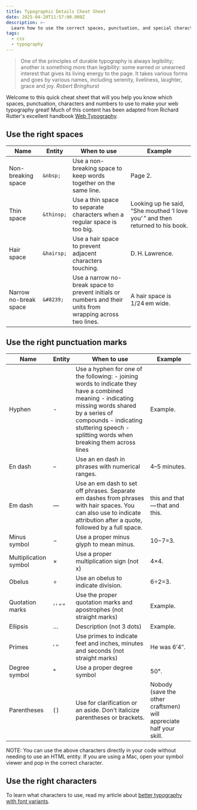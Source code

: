 ```yaml
---
title: Typographic Details Cheat Sheet
date: 2025-04-20T11:57:00.000Z
description: >-
  Learn how to use the correct spaces, punctuation, and special characters to create precise, elegant web typography.
tags:
  - css
  - typography
---
```

> One of the principles of durable typography is always legibility; another is something more than legibility: some earned or unearned interest that gives its living energy to the page. It takes various forms and goes by various names, including serenity, liveliness, laughter, grace and joy.
> <cite>Robert Bringhurst</cite>

Welcome to this quick cheat sheet that will you help you know which spaces, punctuation, characters and numbers to use to make your web typography great! Much of this content has been adapted from Richard Rutter's excellent handbook [Web Typography](https://book.webtypography.net/).

## Use the right spaces

| Name | Entity | When to use | Example |
| -------- | ------- | ------- | ------- |
| Non-breaking space | `&nbsp;` | Use a non-breaking space to keep words together on the same line. | Page 2. |
| Thin space | `&thinsp;` | Use a thin space to separate characters when a regular space is too big. | Looking up he said, “She mouthed ‘I love you’ ” and then returned to his book. |
| Hair space | `&hairsp;` | Use a hair space to prevent adjacent characters touching. | D. H. Lawrence. |
| Narrow no-break space | `&#8239;` | Use a narrow no-break space to prevent initials or numbers and their units from wrapping across two lines. | A hair space is 1/24 em wide. |

## Use the right punctuation marks

| Name | Entity | When to use | Example |
| -------- | ------- | ------- | ------- |
| Hyphen | - | Use a hyphen for one of the following: - joining words to indicate they have a combined meaning - indicating missing words shared by a series of compounds - indicating stuttering speech - splitting words when breaking them across lines | Example. |
| En dash | – | Use an en dash in phrases with numerical ranges. | 4–5 minutes. |
| Em dash | — | Use an em dash to set off phrases. Separate em dashes from phrases with hair spaces. You can also use to indicate attribution after a quote, followed by a full space. | this and that — that and this. |
| Minus symbol | − | Use a proper minus glyph to mean minus. | 10−7=3. |
| Multiplication symbol | × | Use a proper multiplication sign (not x) | 4×4. |
| Obelus | ÷ | Use an obelus to indicate division. | 6÷2=3. |
| Quotation marks | ‘ ’ “ ” | Use the proper quotation marks and apostrophes (not straight marks) | Example. |
| Ellipsis | … | Description (not 3 dots) | Example. |
| Primes | ′ ″ | Use primes to indicate feet and inches, minutes and seconds (not straight marks) | He was 6′4″. |
| Degree symbol | ° | Use a proper degree symbol | 50°. |
| Parentheses | ( ) | Use for clarification or an aside. Don't italicize parentheses or brackets. | Nobody (save the other craftsmen) will appreciate half your skill. |

<p className="text-base text-neutral-500"><span className="small-caps">NOTE</span>: You can use the above characters directly in your code without needing to use an HTML entity. If you are using a Mac, open your symbol viewer and pop in the correct character.</p>

## Use the right characters

To learn what characters to use, read my article about [better typography with font variants](/blog/better-typography-with-font-variants).